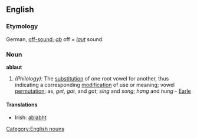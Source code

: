 ==English==

===Etymology===
German, [[off-sound]]; ''[[ab]]'' off + ''[[laut]]'' sound.

===Noun===
'''ablaut'''

# ''(Philology):'' The [[substitution]] of one root vowel for another, thus indicating a corresponding [[modification]] of use or meaning; vowel [[permutation]]; as, ''get'', ''gat'', and ''got''; ''sing'' and ''song''; ''hang'' and ''hung'' - [[Earle]]

====Translations====
*Irish: [[ablabht]]

[[Category:English nouns]]